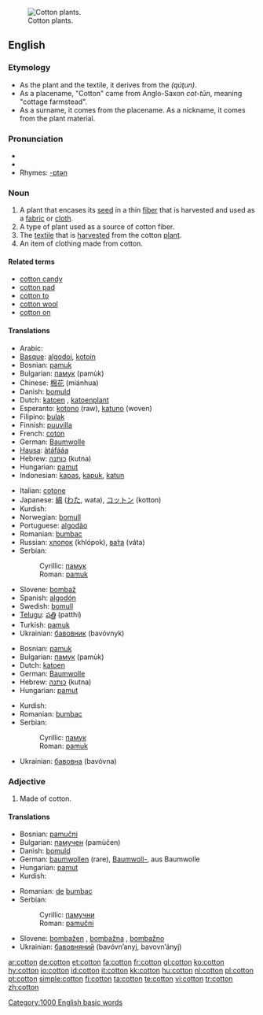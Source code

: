 [[Image:Cotton field outside Safford, Arizona.jpg|thumb|right|Cotton plants.]]
==English==
{{wikipedia|cotton}}

===Etymology===
* As the plant and the textile, it derives from the {{Ar.}} {{Arab|[[قطن]]}} ''(qúţun)''.
* As a placename, "Cotton" came from Anglo-Saxon ''cot-tūn'', meaning "cottage farmstead".
* As a surname, it comes from the placename. As a nickname, it comes from the plant material.

===Pronunciation===
* {{audio|en-us-cotton.ogg|Audio (US)}}
* {{IPA|/kɒtɛn/ (Aust,UK), /kɒɛn/ (UK)}}
* Rhymes: [[Rhymes:English:-ɒtən|-ɒtən]]

===Noun===
{{en-noun|cottons}}

# A plant that encases its [[seed]] in a thin [[fiber]] that is harvested and used as a [[fabric]] or [[cloth]].
# A type of plant used as a source of cotton fiber.
# The [[textile]] that is [[harvest]]ed from the cotton [[plant]].
# An item of clothing made from cotton.

====Related terms====
* [[cotton candy]]
* [[cotton pad]]
* [[cotton to]]
* [[cotton wool]]
* [[cotton on]]

====Translations====
{{trans-top|plant}}
* Arabic: {{Arab|[[قطن]]}} {{IPAchar|(quţn, qúţun)}} {{m}}
* [[Basque]]: [[algodoi]], [[kotoin]]
* Bosnian: [[pamuk#Bosnian|pamuk]] {{m}}
* Bulgarian: [[памук]] (pamùk) {{m}}
* Chinese: [[棉花]] (miánhua)
* Danish: [[bomuld]]
* Dutch: [[katoen]] {{m}}, [[katoenplant]] {{m}}
* Esperanto: [[kotono]] (raw), [[katuno]] (woven)
* Filipino: [[bulak]]
* Finnish: [[puuvilla]]
* French: [[coton]] {{m}}
* German: [[Baumwolle]] {{f}}
* [[Hausa]]: [[àtáfááa]]
* Hebrew: [[כותנה]] (kutna) {{f}}
* Hungarian: [[pamut]]
* Indonesian: [[kapas]], [[kapuk]], [[katun]]
{{trans-mid}}
* Italian: [[cotone]] {{m}}
* Japanese: [[綿]] ([[わた]], wata), [[コットン]] (kotton)
* Kurdish: {{KUchar|[[لۆکه‌]]}}
* Norwegian: [[bomull]]
* Portuguese: [[algodão]] {{m}}
* Romanian: [[bumbac]] {{m}}
* Russian: [[хлопок]] {{m}} (khlópok), [[вата|ва́та]] (váta) {{f}}
* Serbian:
*: Cyrillic: [[памук#Serbian|памук]] {{m}}
*: Roman: [[pamuk#Serbian|pamuk]] {{m}}
* Slovene: [[bombaž]] {{m}}
* Spanish: [[algodón]] {{m}}
* Swedish: [[bomull]]
* [[Telugu]]: [[పత్తి]] (patthi)
* Turkish: [[pamuk#Turkish|pamuk]]
* Ukrainian: [[бавовник]] (bavóvnyk) {{m}}
{{trans-bottom}}

{{trans-top|fabric}}
* Bosnian: [[pamuk#Bosnian|pamuk]] {{m}}
* Bulgarian: [[памук]] (pamùk) {{m}}
* Dutch: [[katoen]] {{n}}
* German: [[Baumwolle]] {{f}}
* Hebrew: [[כותנה]] (kutna) {{f}}
* Hungarian: [[pamut]]
{{trans-mid}}
* Kurdish: {{KUchar|[[لۆکه‌]]}}
* Romanian: [[bumbac]] {{n}}
* Serbian:
*: Cyrillic: [[памук#Serbian|памук]] {{m}}
*: Roman: [[pamuk#Serbian|pamuk]] {{m}}
* Ukrainian: [[бавовна]] (bavóvna) {{f}}
{{trans-bottom}}

===Adjective===
{{en-adj|-}}

# Made of cotton.

====Translations====
{{trans-top|made of cotton}}
* Bosnian: [[pamučni#Bosnian|pamučni]]
* Bulgarian: [[памучен]] (pamùčеn)
* Danish: [[bomuld]]
* German: [[baumwollen]] (rare), [[Baumwoll-]], aus Baumwolle
* Hungarian: [[pamut]]
* Kurdish: {{KUchar|[[لۆکه‌]]}}
{{trans-mid}}
* Romanian: [[de]] [[bumbac]]
* Serbian:
*: Cyrillic: [[памучни#Serbian|памучни]]
*: Roman: [[pamučni#Serbian|pamučni]]
* Slovene: [[bombažen]] {{m}}, [[bombažna]] {{f}}, [[bombažno]] {{n}}
* Ukrainian: [[бавовняний]] (bavóvn’anyj, bavovn’ányj) {{m}}
{{trans-bottom}}

[[Category:1000 English basic words]]

[[ar:cotton]]
[[de:cotton]]
[[et:cotton]]
[[fa:cotton]]
[[fr:cotton]]
[[gl:cotton]]
[[ko:cotton]]
[[hy:cotton]]
[[io:cotton]]
[[id:cotton]]
[[it:cotton]]
[[kk:cotton]]
[[hu:cotton]]
[[nl:cotton]]
[[pl:cotton]]
[[pt:cotton]]
[[simple:cotton]]
[[fi:cotton]]
[[ta:cotton]]
[[te:cotton]]
[[vi:cotton]]
[[tr:cotton]]
[[zh:cotton]]